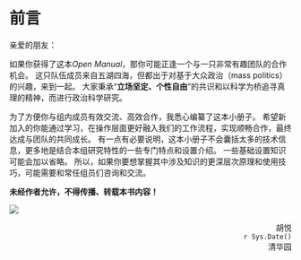 # 前言 {.unnumbered}

亲爱的朋友：

如果你获得了这本*Open Manual*，那你可能正逢一个与一只非常有趣团队的合作机会。
这只队伍成员来自五湖四海，但都出于对基于大众政治（mass politics）的兴趣，来到一起。
大家秉承“**立场坚定、个性自由**”的共识和以科学为桥追寻真理的精神，而进行政治科学研究。

为了方便你与组内成员有效交流、高效合作，我悉心编纂了这本小册子。
希望新加入的你能通过学习，在操作层面更好融入我们的工作流程，实现顺畅合作，最终达成与团队的共同成长。
有一点有必要说明，这本小册子不会囊括太多的技术信息，更多地是结合本组研究特性的一些专门特点和设置介绍。
一些基础设置知识可能会加以省略。
所以，如果你要想掌握其中涉及知识的更深层次原理和使用技巧，可能需要和常任组员们咨询和交流。

:::{.callout-important}
[**未经作者允许，不得传播、转载本书内容！**]{.red}
:::


![](images/goodluck.gif){fig-align="center"}

:::{style="text-align:right; margin-top: 1em"}
胡悦    
`r Sys.Date()`  
清华园
:::